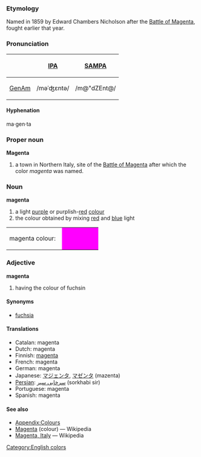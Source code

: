 ===Etymology===
Named in 1859 by Edward Chambers Nicholson after the [[w:Battle of Magenta|Battle of Magenta]], fought earlier that year.  

===Pronunciation===
{| border=1 cellpadding=5
! !! [[w:IPA|IPA]] !! [[w:SAMPA|SAMPA]]
|-
! [[GenAm]]
| /məˈʤɛntə/ || /m@"dZEnt@/
|}

====Hyphenation====
ma·gen·ta

===Proper noun===
'''Magenta'''
# a town in Northern Italy, site of the [[w:Battle of Magenta|Battle of Magenta]] after which the color ''magenta'' was named.

===Noun===
'''magenta'''

#a light [[purple]] or purplish-[[red]] [[colour]]
#the colour obtained by mixing [[red]] and [[blue]] light
<table><tr><td>magenta colour: &nbsp;</td>
<td bgcolor="#FF00FF" width="80">&nbsp; </td></tr></table>

===Adjective===
'''magenta'''

#having the colour of fuchsin

====Synonyms====
*[[fuchsia]]

====Translations====
*Catalan: magenta
*Dutch: magenta
*Finnish: [[magenta]]
*French: magenta
*German: magenta
*Japanese: [[マジェンタ]], [[マゼンタ]] (mazenta)
* [[Persian]]: [[سرخابی سیر]] (sorkhabi sir)
*Portuguese: magenta
*Spanish: magenta

====See also====
*[[Wiktionary_Appendix:Colours|Appendix:Colours]]
*[[w:Magenta|Magenta]] (colour) — Wikipedia
*[[w:Magenta, Italy|Magenta, Italy]] — Wikipedia
[[Category:English colors]]